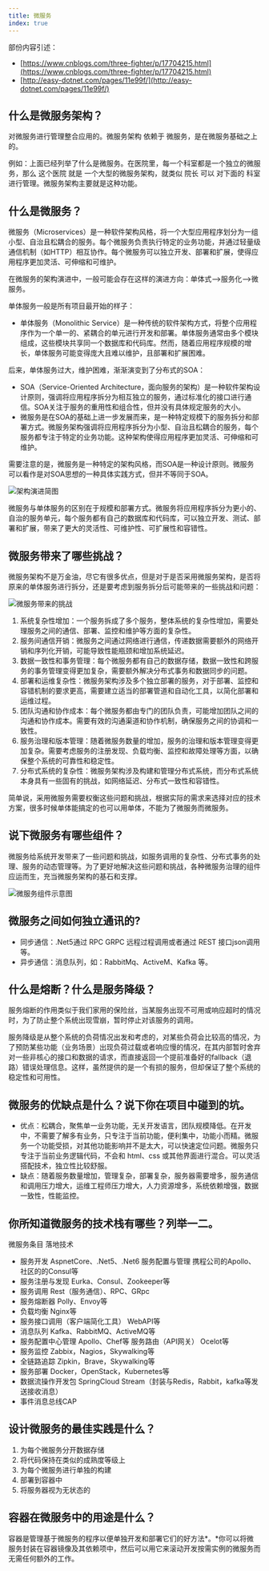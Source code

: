 ```yaml
---
title: 微服务
index: true
---
```


部份内容引述：

- [https://www.cnblogs.com/three-fighter/p/17704215.html](https://www.cnblogs.com/three-fighter/p/17704215.html)
- [http://easy-dotnet.com/pages/11e99f/](http://easy-dotnet.com/pages/11e99f/)

## 什么是微服务架构？

对微服务进行管理整合应用的。微服务架构 依赖于 微服务，是在微服务基础之上的。

例如：上面已经列举了什么是微服务。在医院里，每一个科室都是一个独立的微服务，那么 这个医院 就是 一个大型的微服务架构，就类似 院长 可以 对下面的 科室进行管理。微服务架构主要就是这种功能。

## 什么是微服务？

微服务（Microservices）是一种软件架构风格，将一个大型应用程序划分为一组小型、自治且松耦合的服务。每个微服务负责执行特定的业务功能，并通过轻量级通信机制（如HTTP）相互协作。每个微服务可以独立开发、部署和扩展，使得应用程序更加灵活、可伸缩和可维护。

在微服务的架构演进中，一般可能会存在这样的演进方向：单体式-->服务化-->微服务。

单体服务一般是所有项目最开始的样子：

- 单体服务（Monolithic Service）是一种传统的软件架构方式，将整个应用程序作为一个单一的、紧耦合的单元进行开发和部署。单体服务通常由多个模块组成，这些模块共享同一个数据库和代码库。然而，随着应用程序规模的增长，单体服务可能变得庞大且难以维护，且部署和扩展困难。

后来，单体服务过大，维护困难，渐渐演变到了分布式的SOA：

- SOA（Service-Oriented Architecture，面向服务的架构）是一种软件架构设计原则，强调将应用程序拆分为相互独立的服务，通过标准化的接口进行通信。SOA关注于服务的重用性和组合性，但并没有具体规定服务的大小。
- 微服务是在SOA的基础上进一步发展而来，是一种特定规模下的服务拆分和部署方式。微服务架构强调将应用程序拆分为小型、自治且松耦合的服务，每个服务都专注于特定的业务功能。这种架构使得应用程序更加灵活、可伸缩和可维护。

需要注意的是，微服务是一种特定的架构风格，而SOA是一种设计原则。微服务可以看作是对SOA思想的一种具体实践方式，但并不等同于SOA。

![架构演进简图](./images/c8a07c2312524e68b688a0e13d3e5f8c.png)

微服务与单体服务的区别在于规模和部署方式。微服务将应用程序拆分为更小的、自治的服务单元，每个服务都有自己的数据库和代码库，可以独立开发、测试、部署和扩展，带来了更大的灵活性、可维护性、可扩展性和容错性。

## 微服务带来了哪些挑战？

微服务架构不是万金油，尽它有很多优点，但是对于是否采用微服务架构，是否将原来的单体服务进行拆分，还是要考虑到服务拆分后可能带来的一些挑战和问题：

![微服务带来的挑战](./images/4a10c50592cf46eb93e2270d176ab8b3.png)

1. 系统复杂性增加：一个服务拆成了多个服务，整体系统的复杂性增加，需要处理服务之间的通信、部署、监控和维护等方面的复杂性。
2. 服务间通信开销：微服务之间通过网络进行通信，传递数据需要额外的网络开销和序列化开销，可能导致性能瓶颈和增加系统延迟。
3. 数据一致性和事务管理：每个微服务都有自己的数据存储，数据一致性和跨服务的事务管理变得更加复杂，需要额外解决分布式事务和数据同步的问题。
4. 部署和运维复杂性：微服务架构涉及多个独立部署的服务，对于部署、监控和容错机制的要求更高，需要建立适当的部署管道和自动化工具，以简化部署和运维过程。
5. 团队沟通和协作成本：每个微服务都由专门的团队负责，可能增加团队之间的沟通和协作成本。需要有效的沟通渠道和协作机制，确保服务之间的协调和一致性。
6. 服务治理和版本管理：随着微服务数量的增加，服务的治理和版本管理变得更加复杂。需要考虑服务的注册发现、负载均衡、监控和故障处理等方面，以确保整个系统的可靠性和稳定性。
7. 分布式系统的复杂性：微服务架构涉及构建和管理分布式系统，而分布式系统本身具有一些固有的挑战，如网络延迟、分布式一致性和容错性。

简单说，采用微服务需要权衡这些问题和挑战，根据实际的需求来选择对应的技术方案，很多时候单体能搞定的也可以用单体，不能为了微服务而微服务。

## 说下微服务有哪些组件？

微服务给系统开发带来了一些问题和挑战，如服务调用的复杂性、分布式事务的处理、服务的动态管理等。为了更好地解决这些问题和挑战，各种微服务治理的组件应运而生，充当微服务架构的基石和支撑。

![微服务组件示意图](./images/8c9811bc67cb4becb1ccaf2438dd5a4f.png)

## 微服务之间如何独立通讯的?

- 同步通信：.Net5通过 RPC GRPC 远程过程调用或者通过 REST 接口json调用 等。
- 异步通信：消息队列，如：RabbitMq、ActiveM、Kafka 等。

## 什么是熔断？什么是服务降级？

服务熔断的作用类似于我们家用的保险丝，当某服务出现不可用或响应超时的情况时，为了防止整个系统出现雪崩，暂时停止对该服务的调用。

服务降级是从整个系统的负荷情况出发和考虑的，对某些负荷会比较高的情况，为了预防某些功能（业务场景）出现负荷过载或者响应慢的情况，在其内部暂时舍弃对一些非核心的接口和数据的请求，而直接返回一个提前准备好的fallback（退路）错误处理信息。这样，虽然提供的是一个有损的服务，但却保证了整个系统的稳定性和可用性。

## 微服务的优缺点是什么？说下你在项目中碰到的坑。

- 优点：松耦合，聚焦单一业务功能，无关开发语言，团队规模降低。在开发中，不需要了解多有业务，只专注于当前功能，便利集中，功能小而精。微服务一个功能受损，对其他功能影响并不是太大，可以快速定位问题。微服务只专注于当前业务逻辑代码，不会和 html、css 或其他界面进行混合。可以灵活搭配技术，独立性比较舒服。
- 缺点：随着服务数量增加，管理复杂，部署复杂，服务器需要增多，服务通信和调用压力增大，运维工程师压力增大，人力资源增多，系统依赖增强，数据一致性，性能监控。

## 你所知道微服务的技术栈有哪些？列举一二。

微服务条目 落地技术 

- 服务开发 AspnetCore、.Net5、.Net6 服务配置与管理 携程公司的Apollo、社区的的Consul等 
- 服务注册与发现 Eurka、Consul、Zookeeper等 
- 服务调用 Rest（服务通信）、RPC、GRpc 
- 服务熔断器 Polly、Envoy等 
- 负载均衡 Nginx等 
- 服务接口调用（客户端简化工具） WebAPI等 
- 消息队列 Kafka、RabbitMQ、ActiveMQ等 
- 服务配置中心管理 Apollo、Chef等 服务路由（API网关） Ocelot等 
- 服务监控 Zabbix，Nagios，Skywalking等 
- 全链路追踪 Zipkin，Brave，Skywalking等 
- 服务部署 Docker，OpenStack，Kubernetes等 
- 数据流操作开发包 SpringCloud Stream（封装与Redis，Rabbit，kafka等发送接收消息） 
- 事件消息总线CAP

## 设计微服务的最佳实践是什么？

1. 为每个微服务分开数据存储
2. 将代码保持在类似的成熟度等级上
3. 为每个微服务进行单独的构建
4. 部署到容器中
5. 将服务器视为无状态的

## 容器在微服务中的用途是什么？

容器是管理基于微服务的程序以便单独开发和部署它们的好方法*。*你可以将微服务封装在容器镜像及其依赖项中，然后可以用它来滚动开发按需实例的微服务而无需任何额外的工作。